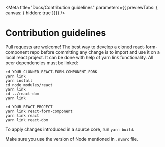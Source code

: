 
<Meta
  title="Docs/Contribution guidelines"
  parameters={{ previewTabs: { canvas: { hidden: true }}}}
/>

# Contribution guidelines

Pull requests are welcome! The best way to develop a cloned react-form-component
repo before committing any change is to import and use it on a local react
project. It can be done with help of yarn link functionality. All peer
dependencies must be linked:

```
cd YOUR_CLONNED_REACT-FORM-COMPONENT_FORK
yarn link
yarn install
cd node_modules/react
yarn link
cd ../react-dom
yarn link

cd YOUR_REACT_PROJECT
yarn link react-form-component
yarn link react
yarn link react-dom
```

To apply changes introduced in a source core, run `yarn build`.

Make sure you use the version of Node mentioned in `.nvmrc` file.
